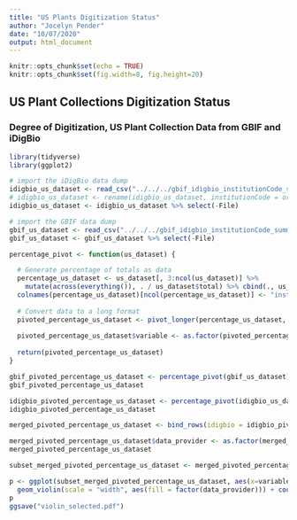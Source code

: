 ```yaml
---
title: "US Plants Digitization Status"
author: "Jocelyn Pender"
date: "10/07/2020"
output: html_document
---
```


```r
knitr::opts_chunk$set(echo = TRUE)
knitr::opts_chunk$set(fig.width=8, fig.height=20) 

```

## US Plant Collections Digitization Status

### Degree of Digitization, US Plant Collection Data from GBIF and iDigBio

```r
library(tidyverse)
library(ggplot2)
```


```r
# import the iDigBio data dump
idigbio_us_dataset <- read_csv("../../../gbif_idigbio_institutionCode_summary_cleaned/agg_csv/cleaned_idigbio_us_institutionCode_MIDS_2020-10-09_agg.csv")
# idigbio_us_dataset <- rename(idigbio_us_dataset, institutionCode = or_institutionCode) # consistency with gbif dataset
idigbio_us_dataset <- idigbio_us_dataset %>% select(-File)

# import the GBIF data dump
gbif_us_dataset <- read_csv("../../../gbif_idigbio_institutionCode_summary_cleaned/agg_csv/cleaned_gbif_us_institutionCode_MIDS_2020-10-09_agg.csv")
gbif_us_dataset <- gbif_us_dataset %>% select(-File)
```


```r

percentage_pivot <- function(us_dataset) {

  # Generate percentage of totals as data
  percentage_us_dataset <- us_dataset[, 3:ncol(us_dataset)] %>%
    mutate(across(everything()), . / us_dataset$total) %>% cbind(., us_dataset$institutionCode)
  colnames(percentage_us_dataset)[ncol(percentage_us_dataset)] <- "institutionCode" # clean up yucky column name after cbind operation
  
  # Convert data to a long format
  pivoted_percentage_us_dataset <- pivot_longer(percentage_us_dataset, -institutionCode, names_to = "variable", values_to = "coverage")
  
  pivoted_percentage_us_dataset$variable <- as.factor(pivoted_percentage_us_dataset$variable) # prepare data type for violin plots
  
  return(pivoted_percentage_us_dataset)
}
```

```r
gbif_pivoted_percentage_us_dataset <- percentage_pivot(gbif_us_dataset)
gbif_pivoted_percentage_us_dataset
```


```r
idigbio_pivoted_percentage_us_dataset <- percentage_pivot(idigbio_us_dataset)
idigbio_pivoted_percentage_us_dataset
```


```r
merged_pivoted_percentage_us_dataset <- bind_rows(idigbio = idigbio_pivoted_percentage_us_dataset, gbif = gbif_pivoted_percentage_us_dataset, .id = "data_provider")

merged_pivoted_percentage_us_dataset$data_provider <- as.factor(merged_pivoted_percentage_us_dataset$data_provider) # prepare data type for violin plots
merged_pivoted_percentage_us_dataset
```

```r
subset_merged_pivoted_percentage_us_dataset <- merged_pivoted_percentage_us_dataset #%>% filter(variable == "has_image" | variable == "has_identifiedBy" | variable == "has_eventDate" | variable == "has_acceptedNameUsage")

p <- ggplot(subset_merged_pivoted_percentage_us_dataset, aes(x=variable, y=coverage)) + 
  geom_violin(scale = "width", aes(fill = factor(data_provider))) + coord_flip() 
p
ggsave("violin_selected.pdf")
```

